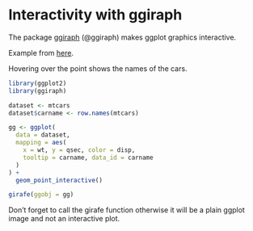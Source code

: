 # Interactivity with ggiraph

The package [ggiraph](https://davidgohel.github.io/ggiraph/index.html) (@ggiraph) makes ggplot graphics interactive.

Example from [here](https://davidgohel.github.io/ggiraph/reference/girafe.html).

Hovering over the point shows the names of the cars.

```r
library(ggplot2)
library(ggiraph)

dataset <- mtcars
dataset$carname <- row.names(mtcars)

gg <- ggplot(
  data = dataset,
  mapping = aes(
    x = wt, y = qsec, color = disp,
    tooltip = carname, data_id = carname
  )
) +
  geom_point_interactive()

girafe(ggobj = gg)
```

Don't forget to call the girafe function otherwise it will be a plain ggplot image and not an interactive plot.
